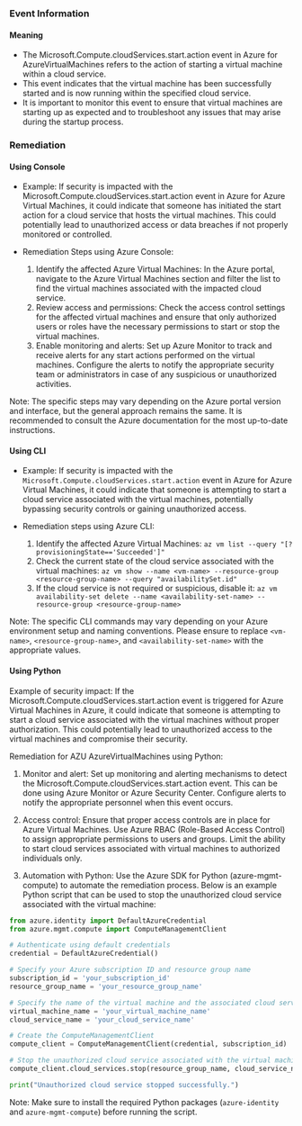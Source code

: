 
### Event Information

#### Meaning

- The Microsoft.Compute.cloudServices.start.action event in Azure for AzureVirtualMachines refers to the action of starting a virtual machine within a cloud service.
- This event indicates that the virtual machine has been successfully started and is now running within the specified cloud service.
- It is important to monitor this event to ensure that virtual machines are starting up as expected and to troubleshoot any issues that may arise during the startup process.

### Remediation

#### Using Console

- Example: If security is impacted with the Microsoft.Compute.cloudServices.start.action event in Azure for Azure Virtual Machines, it could indicate that someone has initiated the start action for a cloud service that hosts the virtual machines. This could potentially lead to unauthorized access or data breaches if not properly monitored or controlled.

- Remediation Steps using Azure Console:
  1. Identify the affected Azure Virtual Machines: In the Azure portal, navigate to the Azure Virtual Machines section and filter the list to find the virtual machines associated with the impacted cloud service.
  2. Review access and permissions: Check the access control settings for the affected virtual machines and ensure that only authorized users or roles have the necessary permissions to start or stop the virtual machines.
  3. Enable monitoring and alerts: Set up Azure Monitor to track and receive alerts for any start actions performed on the virtual machines. Configure the alerts to notify the appropriate security team or administrators in case of any suspicious or unauthorized activities.

Note: The specific steps may vary depending on the Azure portal version and interface, but the general approach remains the same. It is recommended to consult the Azure documentation for the most up-to-date instructions.

#### Using CLI

- Example: If security is impacted with the `Microsoft.Compute.cloudServices.start.action` event in Azure for Azure Virtual Machines, it could indicate that someone is attempting to start a cloud service associated with the virtual machines, potentially bypassing security controls or gaining unauthorized access.

- Remediation steps using Azure CLI:
  1. Identify the affected Azure Virtual Machines: `az vm list --query "[?provisioningState=='Succeeded']"`
  2. Check the current state of the cloud service associated with the virtual machines: `az vm show --name <vm-name> --resource-group <resource-group-name> --query "availabilitySet.id"`
  3. If the cloud service is not required or suspicious, disable it: `az vm availability-set delete --name <availability-set-name> --resource-group <resource-group-name>`

Note: The specific CLI commands may vary depending on your Azure environment setup and naming conventions. Please ensure to replace `<vm-name>`, `<resource-group-name>`, and `<availability-set-name>` with the appropriate values.

#### Using Python

Example of security impact: If the Microsoft.Compute.cloudServices.start.action event is triggered for Azure Virtual Machines in Azure, it could indicate that someone is attempting to start a cloud service associated with the virtual machines without proper authorization. This could potentially lead to unauthorized access to the virtual machines and compromise their security.

Remediation for AZU AzureVirtualMachines using Python:
1. Monitor and alert: Set up monitoring and alerting mechanisms to detect the Microsoft.Compute.cloudServices.start.action event. This can be done using Azure Monitor or Azure Security Center. Configure alerts to notify the appropriate personnel when this event occurs.

2. Access control: Ensure that proper access controls are in place for Azure Virtual Machines. Use Azure RBAC (Role-Based Access Control) to assign appropriate permissions to users and groups. Limit the ability to start cloud services associated with virtual machines to authorized individuals only.

3. Automation with Python: Use the Azure SDK for Python (azure-mgmt-compute) to automate the remediation process. Below is an example Python script that can be used to stop the unauthorized cloud service associated with the virtual machine:

```python
from azure.identity import DefaultAzureCredential
from azure.mgmt.compute import ComputeManagementClient

# Authenticate using default credentials
credential = DefaultAzureCredential()

# Specify your Azure subscription ID and resource group name
subscription_id = 'your_subscription_id'
resource_group_name = 'your_resource_group_name'

# Specify the name of the virtual machine and the associated cloud service
virtual_machine_name = 'your_virtual_machine_name'
cloud_service_name = 'your_cloud_service_name'

# Create the ComputeManagementClient
compute_client = ComputeManagementClient(credential, subscription_id)

# Stop the unauthorized cloud service associated with the virtual machine
compute_client.cloud_services.stop(resource_group_name, cloud_service_name)

print("Unauthorized cloud service stopped successfully.")
```

Note: Make sure to install the required Python packages (`azure-identity` and `azure-mgmt-compute`) before running the script.

